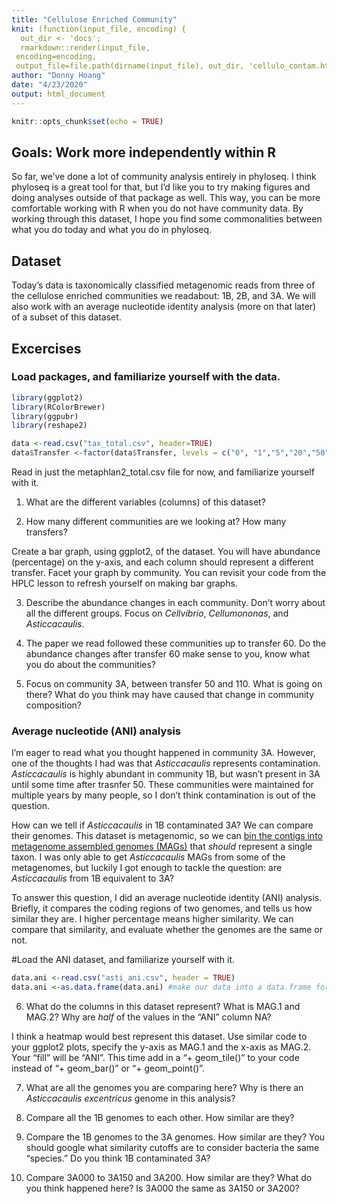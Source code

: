```yaml
---
title: "Cellulose Enriched Community"
knit: (function(input_file, encoding) {
  out_dir <- 'docs';
  rmarkdown::render(input_file,
 encoding=encoding,
 output_file=file.path(dirname(input_file), out_dir, 'cellulo_contam.html'))})
author: "Donny Hoang"
date: "4/23/2020"
output: html_document
---
```


```r
knitr::opts_chunk$set(echo = TRUE)
```

## Goals: Work more independently within R

So far, we've done a lot of community analysis entirely in phyloseq. I think phyloseq is a great tool for that, but I'd like you to try making figures and doing analyses outside of that package as well. This way, you can be more comfortable working with R when you do not have community data. By working through this dataset, I hope you find some commonalities between what you do today and what you do in phyloseq.

## Dataset

Today's data is taxonomically classified metagenomic reads from three of the cellulose enriched communities we readabout: 1B, 2B, and 3A. We will also work with an average nucleotide identity analysis (more on that later) of a subset of this dataset.

## Excercises
### Load packages, and familiarize yourself with the data.

```r
library(ggplot2)
library(RColorBrewer)
library(ggpubr)
library(reshape2)

data <-read.csv("tax_total.csv", header=TRUE)
data$Transfer <-factor(data$Transfer, levels = c("0", "1","5","20","50","110","150", "200"), labels=c("0", "1","5","20","50","110","150", "200")) #Order factors for easier graphing later. You can just copy+paste this code to avoid tpying it out yourself.

```

Read in just the metaphlan2_total.csv file for now, and familiarize yourself with it.

1) What are the different variables (columns) of this dataset?

2) How many different communities are we looking at? How many transfers?

Create a bar graph, using ggplot2, of the dataset. You will have abundance (percentage) on the y-axis, and each column should represent a different transfer. Facet your graph by community. You can revisit your code from the HPLC lesson to refresh yourself on making bar graphs.

3) Describe the abundance changes in each community. Don't worry about all the different groups. Focus on *Cellvibrio*, *Cellumononas*, and *Asticcacaulis*.

4) The paper we read followed these communities up to transfer 60. Do the abundance changes after transfer 60 make sense to you, know what you do about the communities?

5) Focus on community 3A, between transfer 50 and 110. What is going on there? What do you think may have caused that change in community composition?


### Average nucleotide (ANI) analysis

I'm eager to read what you thought happened in community 3A. However, one of the thoughts I had was that *Asticcacaulis* represents contamination. *Asticcacaulis* is highly abundant in community 1B, but wasn't present in 3A until some time after trasnfer 50. These communities were maintained for multiple years by many people, so I don't think contamination is out of the question.

How can we tell if *Asticcacaulis* in 1B contaminated 3A? We can compare their genomes. This dataset is metagenomic, so we can [bin the contigs into metagenome assembled genomes (MAGs)](http://merenlab.org/momics/03-reconstructing-genomes-from-metagenomes.gif) that *should* represent a single taxon. I was only able to get *Asticcacaulis* MAGs from some of the metagenomes, but luckily I got enough to tackle the question: are *Asticcacaulis* from 1B equivalent to 3A?

To answer this question, I did an average nucleotide identity (ANI) analysis. Briefly, it compares the coding regions of two genomes, and tells us how similar they are. I higher percentage means higher similarity. We can compare that similarity, and evaluate whether the genomes are the same or not.

#Load the ANI dataset, and familiarize yourself with it.

```r
data.ani <-read.csv("asti_ani.csv", header = TRUE)
data.ani <-as.data.frame(data.ani) #make our data into a data.frame for easier plotting later on.
```


6) What do the columns in this dataset represent? What is MAG.1 and MAG.2? Why are *half* of the values in the "ANI" column NA?

I think a heatmap would best represent this dataset. Use similar code to your ggplot2 plots, specify the y-axis as MAG.1 and the x-axis as MAG.2. Your "fill" will be "ANI".  This time add in a "+ geom_tile()" to your code instead of "+ geom_bar()" or "+ geom_point()".

7) What are all the genomes you are comparing here? Why is there an *Asticcacaulis excentricus* genome in this analysis?

8) Compare all the 1B genomes to each other. How similar are they?

9) Compare the 1B genomes to the 3A genomes. How similar are they? You should google what similarity cutoffs are to consider bacteria the same "species." Do you think 1B contaminated 3A?

10) Compare 3A000 to 3A150 and 3A200. How similar are they? What do you think happened here? Is 3A000 the same as 3A150 or 3A200?
